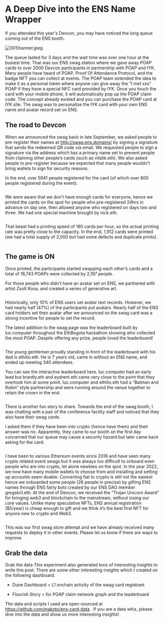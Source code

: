 # A Deep Dive into the ENS Name Wrapper

If you attended this year's Devcon, you may have noticed the long queue coming out of the ENS booth.

![001/banner.jpeg](001/banner.jpeg)

The queue lasted for 3 days and the wait time was over one hour at the busiest time. That was our ENS swag station where we gave away POAP cards to over 2000 Devcon participants in partnership with POAP and IYK. Many people have heard of POAP, Proof Of Attendance Protocol, and the badge NFT you can collect at events. The POAP team extended the idea to make it as a personal token where anyone can give away the "I met xxx" POAP if they have a special NFC card provided by IYK. Once you touch the card with your mobile phone, it will automatically pop up the POAP claim code. The concept already existed and you can purchase the POAP card at IYK site. The swag was to personalize the IYK card with your own ENS name and avatar record set on ENS.

## The road to Devcon

When we announced the swag back in late September, we asked people to pre-register their names at http://swag.ens.domains/ by signing a signature that sends the redeemed QR code via email. We requested people to sign a signature via the address which has a primary name set to prevent people from claiming other people’s cards (such as vitalik.eth). We also asked people to pre-register because we expected that many people wouldn't bring wallets to sign for security reasons.

In the end, over 5941 people registered for the card (of which over 800 people registered during the event).

![]()

We were aware that we don’t have enough cards for everyone, hence we printed the cards on the spot for people who pre-registered 24hrs in advance on day one, then allowed anyone who registered on days two and three. We had one special machine brought by nick.eth.

![]()

That beast had a printing speed of 180 cards per hour, so the actual printing rate was pretty close to the capacity. In the end, 1,912 cards were printed (we had a total supply of 2,000 but had some defects and duplicate prints).

![]()

## The game is ON

Once printed, the participants started swapping each other’s cards and a total of 18,743 POAPs were collected by 2,197 people.

For those people who didn’t have an avatar set on ENS, we partnered with artist Zsolt Kosa, and created a series of generative art.

![]()

Historically, only 10% of ENS users set avatar text records. However, we had nearly half (47%) of the participants put avatars. Nearly half of the ENS card holders set their avatar after we announced so the swag card was a strong incentive for people to set the record.

The latest addition to the swag page was the leaderboard built by luc.computer throughout the EthBogota hackathon showing who collected the most POAP. Despite offering any prize, people loved the leaderboard!

![]()

The young gentleman proudly standing in front of the leaderboard with his dad is ethilio.eth. He is 7 years old, came in without an ENS name, and ended up meeting 340 attendees. 

You can see the interactive leaderboard here. luc.computer had an early lead but brantly.eth and eydrent.eth came very close to the point that they overtook him at some point. luc.computer and ethilio.eth had a “Batman and Robin” style partnership and were running around the venue together to retain the crown in the end.

![]()

There is another fun story to share. Towards the end of the swag booth, I was chatting with a pair of the conference facility staff and noticed that they also have their swag cards.

I asked them if they have been into crypto (hence have them) and their answer was no. Apparently, they came to our booth on the first day concerned that our queue may cause a security hazard but later came back asking for the card.

![]()

I have been to various Ethereum events since 2016 and have seen many crypto related event swags but it was always too difficult to onboard even people who are into crypto, let alone newbies on the spot. In the year 2022, we now have many mobile wallets to choose from and installing and setting up accounts seem doable. Converting fiat to crypto is still not the easiest hence we onboarded some people (26 people in precise) by gifting ENS names through ENS fairly bots created by our ENS DAO member gregskril.eth. At the end of Devcon, we received the “Trojan Unicorn Award” for bringing web3 and blockchain to the mainstream, without losing our core values. Unlike many speculative NFTs, ENS annual registration ($5/year) is cheap enough to gift and we think it’s the best first NFT for anyone new to crypto and Web3.

![]()

This was our first swag store attempt and we have already received many requests to deploy it in other events. Please let us know if there are ways to improve

## Grab the data

Grab the data
This experiment also generated tons of interesting insights to write this post. There are some other interesting insights which I created on the following dashboard.

- Dune Dashboard = L1 onchain activity of the swag card registrant

- Flourish Story = for POAP claim network graph and the leaderboard

The data and scripts I used are open-sourced at https://github.com/makoto/ens-card-data . If you are a data whiz, please dive into the data and show us more interesting insights!
